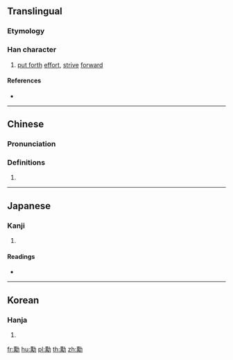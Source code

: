 {{also|劢}}
==Translingual==

===Etymology===
{{Han etyl}}

===Han character===
{{Han char|rn=19|rad=力|as=13|sn=15|four=44427|canj=TBKS,XXTBK|ids=⿰萬力}}

# [[put forth]] [[effort]], [[strive]] [[forward]]

====References====
* {{Han ref|kx=0149.320|dkj=02459|dj=0337.150|hdz=10380.030|uh=52F1|ud=21233|bh=E4F4|bd=58612}}

----

==Chinese==
{{zh-forms|s=劢}}

===Pronunciation===
{{zh-pron
|m=mài
|c=maai6
|mc=y
|oc=y
|ma=
|cat=v
}}

===Definitions===
{{zh-hanzi}}

# {{rfdef|lang=zh}}

----

==Japanese==

===Kanji===
{{ja-kanji|grade=|rs=力13}}

# {{defn|lang=ja|sort=力13}}

====Readings====
* {{ja-readings|on=[[ばい]] (bai), [[め]] (me)|kun=[[つとめる]] (tsutomeru)}}

----

==Korean==

===Hanja===
{{ko-hanja|hangeul=매|rv=mae|mr=mae}}

# {{defn|lang=ko|sort=力13}}

[[fr:勱]]
[[hu:勱]]
[[pl:勱]]
[[th:勱]]
[[zh:勱]]